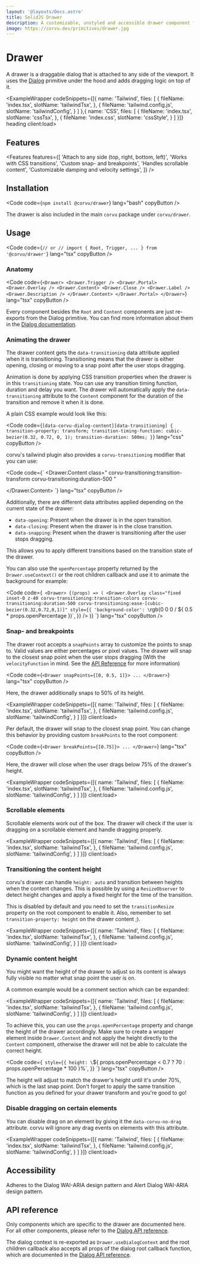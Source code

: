 ```yaml
---
layout: '@layouts/Docs.astro'
title: SolidJS Drawer
description: A customizable, unstyled and accessible drawer component for SolidJS
image: https://corvu.dev/primitives/drawer.jpg
---
```


# Drawer

A drawer is a draggable dialog that is attached to any side of the viewport. It uses the [Dialog](/docs/primitives/dialog/) primitive under the hood and adds dragging logic on top of it.

<PackageInfo packageName="@corvu/drawer" />

<ExampleWrapper codeSnippets={[{
  name: 'Tailwind',
  files: [
    {
      fileName: 'index.tsx',
      slotName: 'tailwindTsx',
    },
    {
      fileName: 'tailwind.config.js',
      slotName: 'tailwindConfig',
    }
  ]
},{
  name: 'CSS',
  files: [
    {
      fileName: 'index.tsx',
      slotName: 'cssTsx',
    },
    {
      fileName: 'index.css',
      slotName: 'cssStyle',
    }
  ]
}]} heading client:load>
  <BasicExample client:load />
  <RawCode slot="tailwindTsx" code={TailwindTsx} lang="tsx" />
  <RawCode slot="tailwindConfig" code={TailwindConfig} lang="js" />
  <RawCode slot="cssTsx" code={CssTsx} lang="tsx" />
  <RawCode slot="cssStyle" code={CssStyle} lang="css" />
</ExampleWrapper>

## Features
<Features features={[
  'Attach to any side (top, right, bottom, left)',
  'Works with CSS transitions',
  'Custom snap- and breakpoints',
  'Handles scrollable content',
  'Customizable damping and velocity settings',
]} />

## Installation

<Code code={`
npm install @corvu/drawer
`} lang="bash" copyButton />

The drawer is also included in the main `corvu` package under `corvu/drawer`.

## Usage
<Code code={`
// or
// import { Root, Trigger, ... } from '@corvu/drawer'
`} lang="tsx" copyButton />

### Anatomy
<Code code={`
<Drawer>
  <Drawer.Trigger />
  <Drawer.Portal>
    <Drawer.Overlay />
    <Drawer.Content>
      <Drawer.Close />
      <Drawer.Label />
      <Drawer.Description />
    </Drawer.Content>
  </Drawer.Portal>
</Drawer>
`} lang="tsx" copyButton />

Every component besides the `Root` and `Content` components are just re-exports from the Dialog primitive. You can find more information about them in the [Dialog documentation](/docs/primitives/dialog/).

### Animating the drawer
The drawer content gets the `data-transitioning` data attribute applied when it is transitioning. Transitioning means that the drawer is either opening, closing or moving to a snap point after the user stops dragging.

Animation is done by applying CSS transition properties when the drawer is in this `transitioning` state. You can use any transition timing function, duration and delay you want. The drawer will automatically apply the `data-transitioning` attribute to the `Content` component for the duration of the transition and remove it when it is done.

A plain CSS example would look like this:

<Code code={`
[data-corvu-dialog-content][data-transitioning] {
  transition-property: transform;
  transition-timing-function: cubic-bezier(0.32, 0.72, 0, 1);
  transition-duration: 500ms;
}
`} lang="css" copyButton />

corvu's tailwind plugin also provides a `corvu-transitioning` modifier that you can use:

<Code code={`
<Drawer.Content
  class="
    corvu-transitioning:transition-transform
    corvu-transitioning:duration-500
  "
>
</Drawer.Content>
`} lang="tsx" copyButton />

Additionally, there are different data attributes applied depending on the current state of the drawer:

- `data-opening`: Present when the drawer is in the open transition.
- `data-closing`: Present when the drawer is in the close transition.
- `data-snapping`: Present when the drawer is transitioning after the user stops dragging.

This allows you to apply different transitions based on the transition state of the drawer.

You can also use the `openPercentage` property returned by the `Drawer.useContext()` or the root children callback and use it to animate the background for example:

<Code code={`
<Drawer>
  {(props) => (
    <Drawer.Overlay
      class="fixed inset-0 z-40 corvu-transitioning:transition-colors corvu-transitioning:duration-500 corvu-transitioning:ease-[cubic-bezier(0.32,0.72,0,1)]"
      style={{
        'background-color': \`rgb(0 0 0 / \${
          0.5 * props.openPercentage
        })\`,
      }}
    />
  )}
</Drawer>
`} lang="tsx" copyButton />

### Snap- and breakpoints
The drawer root accepts a `snapPoints` array to customize the points to snap to. Valid values are either percentages or pixel values. The drawer will snap to the closest snap point when the user stops dragging (With the `velocityFunction` in mind. See the [API Reference](#api-reference) for more information)

<Code code={`
<Drawer snapPoints={[0, 0.5, 1]}>
  ...
</Drawer>
`} lang="tsx" copyButton />

Here, the drawer additionally snaps to 50% of its height.

<ExampleWrapper codeSnippets={[{
  name: 'Tailwind',
  files: [
    {
      fileName: 'index.tsx',
      slotName: 'tailwindTsx',
    },
    {
      fileName: 'tailwind.config.js',
      slotName: 'tailwindConfig',
    }
  ]
}]} client:load>
  <SnappointsExample client:load />
  <RawCode slot="tailwindTsx" code={SnappointsTailwindTsx} lang="tsx" />
  <RawCode slot="tailwindConfig" code={TailwindConfig} lang="js" />
</ExampleWrapper>

Per default, the drawer will snap to the closest snap point. You can change this behavior by providing custom `breakPoints` to the root component:

<Code code={`
<Drawer breakPoints={[0.75]}>
  ...
</Drawer>
`} lang="tsx" copyButton />

Here, the drawer will close when the user drags below 75% of the drawer's height.

<ExampleWrapper codeSnippets={[{
  name: 'Tailwind',
  files: [
    {
      fileName: 'index.tsx',
      slotName: 'tailwindTsx',
    },
    {
      fileName: 'tailwind.config.js',
      slotName: 'tailwindConfig',
    }
  ]
}]} client:load>
  <BreakpointsExample client:load />
  <RawCode slot="tailwindTsx" code={BreakpointsTailwindTsx} lang="tsx" />
  <RawCode slot="tailwindConfig" code={TailwindConfig} lang="js" />
</ExampleWrapper>

### Scrollable elements
Scrollable elements work out of the box. The drawer will check if the user is dragging on a scrollable element and handle dragging properly.

<ExampleWrapper codeSnippets={[{
  name: 'Tailwind',
  files: [
    {
      fileName: 'index.tsx',
      slotName: 'tailwindTsx',
    },
    {
      fileName: 'tailwind.config.js',
      slotName: 'tailwindConfig',
    }
  ]
}]} client:load>
  <ScrollableExample client:load />
  <RawCode slot="tailwindTsx" code={ScrollableTailwindTsx} lang="tsx" />
  <RawCode slot="tailwindConfig" code={TailwindConfig} lang="js" />
</ExampleWrapper>

### Transitioning the content height
corvu's drawer can handle `height: auto` and transition between heights when the content changes. This is possible by using a `ResizeObserver` to detect height changes and apply a fixed height for the time of the transition.

This is disabled by default and you need to set the `transitionResize` property on the root component to enable it. Also, remember to set `transition-property: height` on the drawer content ;).

<ExampleWrapper codeSnippets={[{
  name: 'Tailwind',
  files: [
    {
      fileName: 'index.tsx',
      slotName: 'tailwindTsx',
    },
    {
      fileName: 'tailwind.config.js',
      slotName: 'tailwindConfig',
    }
  ]
}]} client:load>
  <TransitionResizeExample client:load />
  <RawCode slot="tailwindTsx" code={TransitionResizeTailwindTsx} lang="tsx" />
  <RawCode slot="tailwindConfig" code={TailwindConfig} lang="js" />
</ExampleWrapper>

### Dynamic content height
You might want the height of the drawer to adjust so its content is always fully visible no matter what snap point the user is on.

A common example would be a comment section which can be expanded:

<ExampleWrapper codeSnippets={[{
  name: 'Tailwind',
  files: [
    {
      fileName: 'index.tsx',
      slotName: 'tailwindTsx',
    },
    {
      fileName: 'tailwind.config.js',
      slotName: 'tailwindConfig',
    }
  ]
}]} client:load>
  <CommentsExample client:load />
  <RawCode slot="tailwindTsx" code={CommentsTailwindTsx} lang="tsx" />
  <RawCode slot="tailwindConfig" code={TailwindConfig} lang="js" />
</ExampleWrapper>

To achieve this, you can use the `props.openPercentage` property and change the height of the drawer accordingly. Make sure to create a wrapper element inside `Drawer.Content` and not apply the height directly to the `Content` component, otherwise the drawer will not be able to calculate the correct height.

<Code code={`
style={{
  height: \`\${
    props.openPercentage < 0.7
      ? 70
      : props.openPercentage * 100
  }%\`,
}}
`} lang="tsx" copyButton />

The height will adjust to match the drawer's height until it's under 70%, which is the last snap point. Don't forget to apply the same transition function as you defined for your drawer transform and you're good to go!

### Disable dragging on certain elements
You can disable drag on an element by giving it the `data-corvu-no-drag` attribute. corvu will ignore any drag events on elements with this attribute.

<ExampleWrapper codeSnippets={[{
  name: 'Tailwind',
  files: [
    {
      fileName: 'index.tsx',
      slotName: 'tailwindTsx',
    },
    {
      fileName: 'tailwind.config.js',
      slotName: 'tailwindConfig',
    }
  ]
}]} client:load>
  <NoDragExample client:load />
  <RawCode slot="tailwindTsx" code={NoDragTailwindTsx} lang="tsx" />
  <RawCode slot="tailwindConfig" code={TailwindConfig} lang="js" />
</ExampleWrapper>

## Accessibility
Adheres to the <Link href="https://www.w3.org/WAI/ARIA/apg/patterns/dialog-modal/" newTab>Dialog WAI-ARIA design pattern</Link> and <Link href="https://www.w3.org/WAI/ARIA/apg/patterns/alertdialog/" newTab>Alert Dialog WAI-ARIA design pattern</Link>.

## API reference

Only components which are specific to the drawer are documented here. For all other components, please refer to the [Dialog API reference](/docs/primitives/dialog/#api-reference).

The dialog context is re-exported as `Drawer.useDialogContext` and the root children callback also accepts all props of the dialog root callback function, which are documented in the [Dialog API reference](/docs/primitives/dialog/#Dialog.RootChildrenProps).

<ApiReference library={Drawer} />
